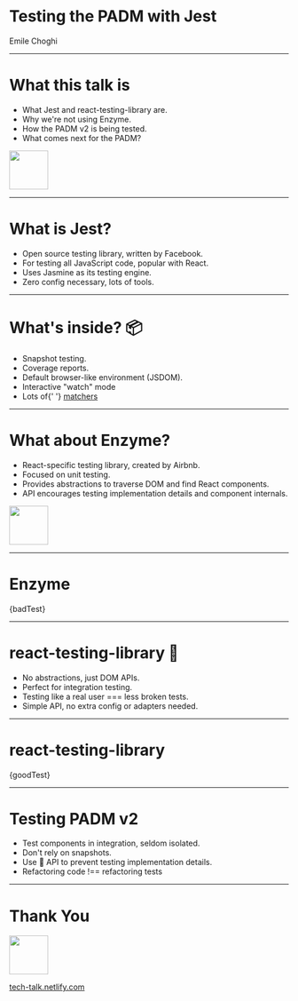 

# Testing the PADM with Jest

<p>Emile Choghi</p>

---

# What this talk is

-   What Jest and react-testing-library are.
-   Why we're not using Enzyme.
-   How the PADM v2 is being tested.
-   What comes next for the PADM?

<img width="70px" height="70px" src="public/standard/smile.png" />

---

# What is Jest?

-   Open source testing library, written by Facebook.
-   For testing all JavaScript code, popular with React.
-   Uses Jasmine as its testing engine.
-   Zero config necessary, lots of tools.

---

# What's inside? 📦

<ul style={{ fontSize: 40, textAlign: 'left' }}>
    <Appear>
        <li>Snapshot testing.</li>
        <li>Coverage reports.</li>
        <li>Default browser-like environment (JSDOM).</li>
        <li>Interactive "watch" mode</li>
        <li>
            Lots of{' '}
            <a href="https://jestjs.io/docs/en/expect" target="_blank">
                matchers
            </a>
        </li>
    </Appear>

</ul>

---

# What about Enzyme?

-   React-specific testing library, created by Airbnb.
-   Focused on unit testing.
-   Provides abstractions to traverse DOM and find React components.
-   API encourages testing implementation details and component internals.

<Appear>
    <img width="70px" height="70px" src="public/standard/neutral-face.png" />
</Appear>

---

# Enzyme

<CodeBlock>{badTest}</CodeBlock>

---

# react-testing-library 🐐

<ul style={{ fontSize: 40, textAlign: 'left' }}>
    <Appear>
        <li>No abstractions, just DOM APIs.</li>
        <li>Perfect for integration testing.</li>
        <li>Testing like a real user === less broken tests.</li>
        <li>Simple API, no extra config or adapters needed.</li>
    </Appear>
</ul>

---

# react-testing-library

<CodeBlock>{goodTest}</CodeBlock>

---

# Testing PADM v2

-   Test components in integration, seldom isolated.
-   Don't rely on snapshots.
-   Use 🐐 API to prevent testing implementation details.
-   Refactoring code !== refactoring tests

---

# Thank You

<img width="70px" height="70px" src="public/standard/wave.png" />

[tech-talk.netlify.com](https://tech-talk.netlify.com)
